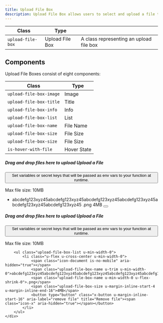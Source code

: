 ```yaml
---
title: Upload File Box
description: Upload File Box allows users to select and upload a file to a specific location.
---
```


| Class             | Type            |                                         |
| ----------------- | --------------- | --------------------------------------- |
| `upload-file-box` | Upload File Box | A class representing an upload file box |

## Components

Upload File Boxes consist of eight components:

| Class                   | Type        |
| ----------------------- | ----------- |
| `upload-file-box-image` | Image       |
| `upload-file-box-title` | Title       |
| `upload-file-box-info`  | Info        |
| `upload-file-box-list`  | List        |
| `upload-file-box-name`  | File Name   |
| `upload-file-box-size`  | File Size   |
| `upload-file-box-size`  | File Size   |
| `is-hover-with-file`    | Hover State |

<Preview>
<div class="box is-border-dashed is-no-shadow">
    <div class="upload-file-box">
        <div class="upload-file-box-image">
            <span class="icon-upload" aria-hidden="true"></span>
        </div>
        <div class="u-min-width-0">
                <div class="">
                    <h5 class="upload-file-box-title heading-level-7 u-inline">
                        <span class="is-only-desktop">Drag and drop files here to upload</span>
                        <span class="is-no-desktop">Upload a File</span>
                    </h5>
                    <button class="tooltip u-margin-inline-start-4" aria-label="variables info">
                        <span class="icon-info" aria-hidden="true"></span>
                        <span class="tooltip-popup" role="tooltip">
                              Set variables or secret keys that will be passed as env vars to your function at runtime.
                        </span>
                    </button>
                </div>
                <p class="upload-file-box-info body-text-2 u-normal">Max file size: 10MB</p>
        </div>
        <ul class="upload-file-box-list u-min-width-0">
            <li class="u-flex u-cross-center u-min-width-0">
                <span class="icon-document" aria-hidden="true"></span>
                <span class="upload-file-box-name u-trim u-min-width-0">abcdefg123xyz45abcdefg123xyz45abcdefg123xyz45abcdefg123xyz45abcdefg123xyz45abcdefg123xyz45</span>
                <span class="upload-file-box-name u-min-width-0 u-flex-shrink-0">.png</span>
                <span class="upload-file-box-size u-margin-inline-start-4 u-margin-inline-end-16">4MB</span>
                <button type="button" class="x-button u-margin-inline-start-16" aria-label="remove file" title="Remove file"><span class="icon-x" aria-hidden="true"></span></button>
            </li>
        </ul>
    </div>
</div>

<div class="box is-border-dashed is-hover-with-file">
    <div class="upload-file-box">
        <div class="upload-file-box-image">
            <span class="icon-upload" aria-hidden="true"></span>
        </div>
        <div class="u-min-width-0">
            <div class="">
                <h5 class="upload-file-box-title heading-level-7 u-inline">
                    <span class="is-only-desktop">Drag and drop files here to upload</span>
                    <span class="is-no-desktop">Upload a File</span>
                </h5>
                <button class="tooltip u-margin-inline-start-4" aria-label="variables info">
                    <span class="icon-info" aria-hidden="true"></span>
                    <span class="tooltip-popup" role="tooltip">
                              Set variables or secret keys that will be passed as env vars to your function at runtime.
                        </span>
                </button>
            </div>
            <p class="upload-file-box-info body-text-2 u-normal">Max file size: 10MB</p>
        </div>

        <ul class="upload-file-box-list u-min-width-0">
            <li class="u-flex u-cross-center u-min-width-0">
                <span class="icon-document is-no-mobile" aria-hidden="true"></span>
                <span class="upload-file-box-name u-trim u-min-width-0">abcdefg123xyz45abcdefg123xyz45abcdefg123xyz45abcdefg123xyz45abcdefg123xyz45abcdefg123xyz45</span>
                <span class="upload-file-box-name u-min-width-0 u-flex-shrink-0">.png</span>
                <span class="upload-file-box-size u-margin-inline-start-4 u-margin-inline-end-16">4MB</span>
                <button type="button" class="x-button u-margin-inline-start-16" aria-label="remove file" title="Remove file"><span class="icon-x" aria-hidden="true"></span></button>
            </li>
        </ul>
    </div>

</div>

</Preview>
